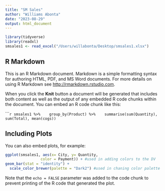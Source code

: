 ```yaml
---
title: "SM Sales"
author: "Williams Abonta"
date: "2023-08-29"
output: html_document
---
```


```r
library(tidyverse)
library(readxl)
smsales1 <- read_excel("/Users/willabonta/Desktop/smsales1.xlsx")
```

## R Markdown

This is an R Markdown document. Markdown is a simple formatting syntax for authoring HTML, PDF, and MS Word documents. For more details on using R Markdown see <http://rmarkdown.rstudio.com>.

When you click the **Knit** button a document will be generated that includes both content as well as the output of any embedded R code chunks within the document. You can embed an R code chunk like this:

``````r
smsales1 %>% 
  group_by(Product) %>% 
  summarise(sum(Quantity), sum(Total), mean(cogs))
```

## Including Plots

You can also embed plots, for example:

```r
ggplot(smsales1, aes(x= City, y= Quantity, 
                color = Payment)) + #used in adding colors to the DV
geom_bar(stat = "identity") +
  scale_color_brewer(palette = "Dark2") #used in chaning color palette 
```

Note that the `echo = FALSE` parameter was added to the code chunk to prevent printing of the R code that generated the plot.
